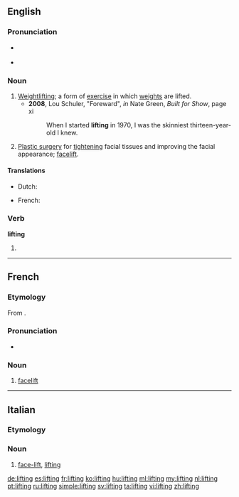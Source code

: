 ==English==
{{wikipedia}}

===Pronunciation===
* {{a|UK|US}} {{IPA|/ˈlɪft.ɪŋ/}}
* {{audio|en-us-lifting.ogg|Audio (US)}}

===Noun===
{{en-noun}}

# [[weightlifting|Weightlifting]]; a form of [[exercise]] in which [[weights]] are lifted.
#* '''2008''', Lou Schuler, "Foreward", ''in'' Nate Green, ''Built for Show'', page xi
#*: When I started '''lifting''' in 1970, I was the skinniest thirteen-year-old I knew.
# [[plastic surgery|Plastic surgery]] for [[tighten]]ing facial tissues and improving the facial appearance; [[facelift]].

====Translations====
{{trans-see|weightlifting}}

{{trans-top|facelift}}
* Dutch: {{t-|nl|opwaardering|f}}
{{trans-mid}}
* French: {{t+|fr|lifting|m}}
{{trans-bottom}}

===Verb===
'''lifting'''

# {{present participle of|lift}}

----

==French==

===Etymology===
From {{etyl|en|fr}} {{term|lifting|lang=en}}.

===Pronunciation===
* {{IPA|/liftiŋ/|lang=fr}}

===Noun===
{{fr-noun|m}}

# [[facelift]]

----

==Italian==

===Etymology===
{{etyl|en|it}}

===Noun===
{{head|it|noun|g=m|invariable}}

# {{surgery|lang=it}} [[face-lift]], [[#English|lifting]]

[[de:lifting]]
[[es:lifting]]
[[fr:lifting]]
[[ko:lifting]]
[[hu:lifting]]
[[ml:lifting]]
[[my:lifting]]
[[nl:lifting]]
[[pt:lifting]]
[[ru:lifting]]
[[simple:lifting]]
[[sv:lifting]]
[[ta:lifting]]
[[vi:lifting]]
[[zh:lifting]]